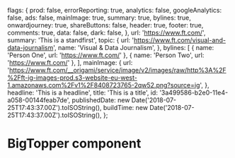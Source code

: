 
  flags: {
    prod: false,
    errorReporting: true,
    analytics: false,
    googleAnalytics: false,
    ads: false,
    mainImage: true,
    summary: true,
    bylines: true,
    onwardjourney: true,
    shareButtons: false,
    header: true,
    footer: true,
    comments: true,
    data: false,
    dark: false,
  },
  url: 'https://www.ft.com/',
  summary: 'This is a standfirst',
  topic: {
    url: 'https://www.ft.com/visual-and-data-journalism',
    name: 'Visual & Data Journalism',
  },
  bylines: [
    { name: 'Person One', url: 'https://www.ft.com/' },
    { name: 'Person Two', url: 'https://www.ft.com/' },
  ],
  mainImage: {
    url:
      'https://www.ft.com/__origami/service/image/v2/images/raw/http%3A%2F%2Fft-ig-images-prod.s3-website-eu-west-1.amazonaws.com%2Fv1%2F8408723765-2qw52.png?source=ig',
  },
  headline: 'This is a headline',
  title: 'This is a title',
  id: '3a499586-b2e0-11e4-a058-00144feab7de',
  publishedDate: new Date('2018-07-25T17:43:37.00Z').toISOString(),
  buildTime: new Date('2018-07-25T17:43:37.00Z').toISOString(),
};

<Meta title="Core/Big Topper" component={BigTopper} />

# BigTopper component

<Canvas>
  <Story name="Basic">
    <BigTopper {...props} />
  </Story>
</Canvas>

<Canvas>
  <Story name="With byline props">
    <BigTopper {...props} byline={{ prefix: 'Updated', dateFirst: true }} />
  </Story>
</Canvas>

<Canvas>
  <Story name="With share props">
    <BigTopper
      {...props}
      flags={{ ...props.flags, shareButtons: true }}
      share={{ size: 'small', separated: true }}
    />
  </Story>
</Canvas>
